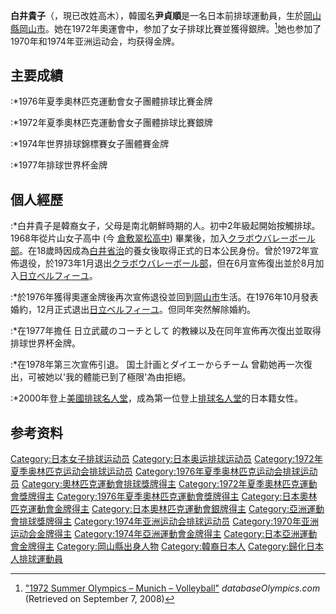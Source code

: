 {{主條目消歧義|本文介紹的是排球運動員「'''白井貴子'''」，關於創作歌手詳見「[[白井貴子_(歌手)|白井貴子 (歌手)]]」。}}
{{Infobox sportsperson
| name           = 白井貴子
|show-medals=yes
|medaltemplates={{MedalSport | 女子[[排球|排球]]}}
{{MedalCountry | {{JPN}} }}
{{MedalCompetition|[[奥林匹克运动会|奥林匹克运动会]]}}
{{MedalGold| [[1976年夏季奥林匹克运动会|1976年 蒙特利爾]] |[[1976年夏季奧林匹克運動會排球比賽|女子团体]]}}
{{MedalSilver| [[1972年夏季奥林匹克运动会|1972年 慕尼黑]] |[[1976年夏季奧林匹克運動會排球比賽|女子团体]]}}
}}

'''白井貴子'''（{{bd|1952年|7月18日|||Shirai Takako}}，現已改姓高木），韓國名'''尹貞順'''是一名日本前排球運動員，生於[[岡山縣|岡山縣]][[岡山市|岡山市]]。她在1972年奧運會中，参加了女子排球比賽並獲得銀牌。<ref name=db-ol-VOL1964>[http://www.databaseolympics.com/games/gamessport.htm?g=18&sp=VOL "1972 Summer Olympics – Munich – Volleyball"] {{webarchive|url=https://web.archive.org/web/20160310064846/http://www.databaseolympics.com/games/gamessport.htm?g=18&sp=VOL |date=2016-03-10 }} ''databaseOlympics.com'' (Retrieved on September 7, 2008)</ref>她也参加了1970年和1974年亚洲运动会，均获得金牌。

==主要成績==
:*1976年夏季奧林匹克運動會女子團體排球比賽金牌
:*1972年夏季奧林匹克運動會女子團體排球比賽銀牌
:*1974年世界排球錦標賽女子團體賽金牌
:*1977年排球世界杯金牌

==個人經歷==
:*白井貴子是韓裔女子，父母是南北朝鮮時期的人。初中2年級起開始按觸排球。1968年從片山女子高中 (今  [[倉敷翠松高中|倉敷翠松高中]]) 畢業後，加入[[クラボウバレーボール部|クラボウバレーボール部]]。在18歲時因成為[[白井省治|白井省治]]的養女後取得正式的日本公民身份。曾於1972年宣佈退役，於1973年1月退出[[クラボウバレーボール部|クラボウバレーボール部]]，但在6月宣佈復出並於8月加入[[日立ベルフィーユ|日立ベルフィーユ]]。
:*於1976年獲得奧運金牌後再次宣佈退役並回到[[岡山市|岡山市]]生活。在1976年10月發表婚約，12月正式退出[[日立ベルフィーユ|日立ベルフィーユ]]。但同年突然解除婚約。
:*在1977年擔任 日立武蔵のコーチとして 的教練以及在同年宣佈再次復出並取得排球世界杯金牌。
:*在1978年第三次宣佈引退。 国土計画とダイエーからチーム 曾勸她再一次復出，可被她以'我的體能已到了極限'為由拒絕。
:*2000年登上[[美國|美國]][[排球名人堂|排球名人堂]]，成為第一位登上[[排球名人堂|排球名人堂]]的日本籍女性。

==参考资料==
{{Reflist}}

{{DEFAULTSORT:Shirai Takako}}
[[Category:日本女子排球运动员|Category:日本女子排球运动员]]
[[Category:日本奥运排球运动员|Category:日本奥运排球运动员]]
[[Category:1972年夏季奥林匹克运动会排球运动员|Category:1972年夏季奥林匹克运动会排球运动员]]
[[Category:1976年夏季奥林匹克运动会排球运动员|Category:1976年夏季奥林匹克运动会排球运动员]]
[[Category:奧林匹克運動會排球獎牌得主|Category:奧林匹克運動會排球獎牌得主]]
[[Category:1972年夏季奧林匹克運動會獎牌得主|Category:1972年夏季奧林匹克運動會獎牌得主]]
[[Category:1976年夏季奧林匹克運動會獎牌得主|Category:1976年夏季奧林匹克運動會獎牌得主]]
[[Category:日本奧林匹克運動會金牌得主|Category:日本奧林匹克運動會金牌得主]]
[[Category:日本奧林匹克運動會銀牌得主|Category:日本奧林匹克運動會銀牌得主]]
[[Category:亞洲運動會排球獎牌得主|Category:亞洲運動會排球獎牌得主]]
[[Category:1974年亚洲运动会排球运动员|Category:1974年亚洲运动会排球运动员]]
[[Category:1970年亚洲运动会金牌得主|Category:1970年亚洲运动会金牌得主]]
[[Category:1974年亞洲運動會金牌得主|Category:1974年亞洲運動會金牌得主]]
[[Category:日本亞洲運動會金牌得主|Category:日本亞洲運動會金牌得主]]
[[Category:岡山縣出身人物|Category:岡山縣出身人物]]
[[Category:韓裔日本人|Category:韓裔日本人]]
[[Category:歸化日本人排球運動員|Category:歸化日本人排球運動員]]